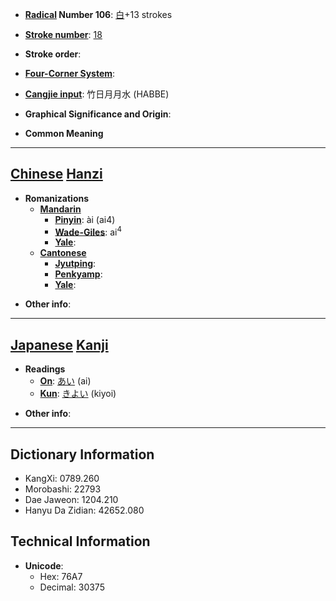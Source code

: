 * '''[[Wiktionary:Chinese radical index| Radical]] Number 106''': [[Wiktionary:Chinese radical index 白|白]]+13 strokes

* '''[[Wiktionary:Chinese total strokes index|Stroke number]]''': [[Wiktionary:Chinese total strokes index 18|18]]

* '''Stroke order''': 

* '''[[Wiktionary:Chinese four corner index|Four-Corner System]]''': 

* '''[[Wiktionary:Chinese Cangjie index|Cangjie input]]''': 竹日月月水 (HABBE)

* '''Graphical Significance and Origin''': 

* '''Common Meaning'''

----

== [[Chinese]] [[Hanzi]] ==

* '''Romanizations'''
** '''[[Mandarin]]'''
*** '''[[Pinyin]]''': ài (ai4)
*** '''[[Wade-Giles]]''': ai<sup>4</sup>
*** '''[[Yale]]''': 
** '''[[Cantonese]]'''
*** '''[[Jyutping]]''':
*** '''[[Penkyamp]]''': 
*** '''[[Yale]]''': 

* '''Other info''': 

----

== [[Japanese]] [[Kanji]] ==

* '''Readings'''
** '''[[On]]''': [[あい]] (ai)
** '''[[Kun]]''': [[きよい]] (kiyoi)

* '''Other info''':  

----

== Dictionary Information ==

* KangXi: 0789.260
* Morobashi: 22793
* Dae Jaweon: 1204.210
* Hanyu Da Zidian: 42652.080

== Technical Information ==

* '''Unicode''':
** Hex: 76A7
** Decimal: 30375